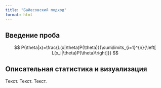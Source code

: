 ```yaml
---
title: "Байесовский подход"
format: html
---
```


## Введение проба

$$  
P(\theta|x)=\frac{L(x|\theta)P(\theta)}{\sum\limits_{i=1}^{n}{\left[ L(x_i|\theta)P(\theta)\right]}}  
$$

## Описательная статистика и визуализация

Текст. Текст. Текст.
